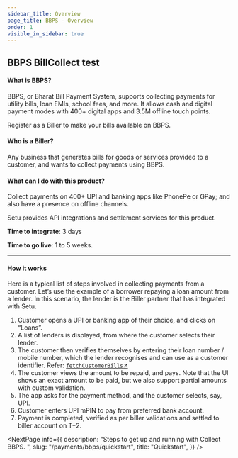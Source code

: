 ```yaml
---
sidebar_title: Overview
page_title: BBPS - Overview
order: 1
visible_in_sidebar: true
---
```


## BBPS BillCollect test

#### What is BBPS?

BBPS, or Bharat Bill Payment System, supports collecting payments for utility bills, loan EMIs, school fees, and more. It allows cash and digital payment modes with 400+ digital apps and 3.5M offline touch points.

Register as a Biller to make your bills available on BBPS.

#### Who is a Biller?

Any business that generates bills for goods or services provided to a customer, and wants to collect payments using BBPS.

#### What can I do with this product?

Collect payments on 400+ UPI and banking apps like PhonePe or GPay; and also have a presence on offline channels.

Setu provides API integrations and settlement services for this product.

**Time to integrate**: 3 days

**Time to go live**: 1 to 5 weeks.

<hr class="primary" />

#### How it works

Here is a typical list of steps involved in collecting payments from a customer. Let’s use the example of a borrower repaying a loan amount from a lender. In this scenario, the lender is the Biller partner that has integrated with Setu.

1. Customer opens a UPI or banking app of their choice, and clicks on “Loans”.
2. A list of lenders is displayed, from where the customer selects their lender.
3. The customer then verifies themselves by entering their loan number / mobile number, which the lender recognises and can use as a customer identifier. Refer: <a href="api-reference#/category~APIs_to_Implement/operation~fetchCustomerBills" target="_blank"><code>fetchCustomerBills</code>↗</a>
4. The customer views the amount to be repaid, and pays. Note that the UI shows an exact amount to be paid, but we also support partial amounts with custom validation.
5. The app asks for the payment method, and the customer selects, say, UPI.
6. Customer enters UPI mPIN to pay from preferred bank account.
7. Payment is completed, verified as per biller validations and settled to biller account on T+2.

<NextPage
    info={{
        description: "Steps to get up and running with Collect BBPS.  ",
        slug: "/payments/bbps/quickstart",
        title: "Quickstart",
    }}
/>
